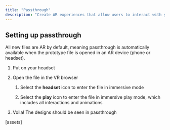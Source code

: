 ```yaml
---
title: "Passthrough"
description: "Create AR experiences that allow users to interact with your scene and see the real world around them when in headset."
---
```


## Setting up passthrough

All new files are AR by default, meaning passthrough is automatically available when the prototype file is opened in an AR device (phone or headset).&#x20;

1. Put on your headset&#x20;

2. Open the file in the VR browser

   1. Select the **headset** icon to enter the file in immersive mode

   2. Select the **play** icon to enter the file in immersive play mode, which includes all interactions and animations

3. Voila! The designs should be seen in passthrough

\[assets]